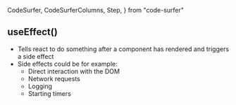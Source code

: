  CodeSurfer,
  CodeSurferColumns,
  Step,
} from "code-surfer"

## useEffect()

* Tells react to do something after a component has rendered and triggers a side effect
* Side effects could be for example:
    * Direct interaction with the DOM
    * Network requests
    * Logging
    * Starting timers

